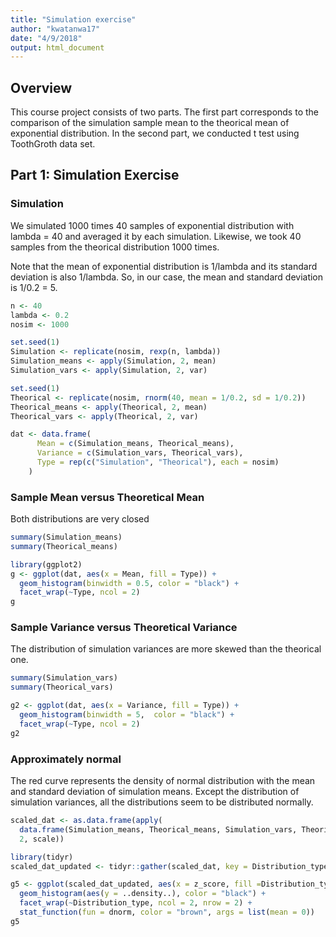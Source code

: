 ```yaml
---
title: "Simulation exercise"
author: "kwatanwa17"
date: "4/9/2018"
output: html_document
---
```

## Overview
This course project consists of two parts. The first part corresponds to the comparison of the simulation sample mean to the theorical mean of exponential distribution. In the second part, we conducted t test using ToothGroth data set. 

## Part 1: Simulation Exercise 

### Simulation
We simulated 1000 times 40 samples of exponential distribution with lambda = 40 and averaged it by each simulation. Likewise, we took 40 samples from the theorical distribution 1000 times. 

Note that the mean of exponential distribution is 1/lambda and its standard deviation is also 1/lambda.
So, in our case, the mean and standard deviation is 1/0.2 = 5.

```r
n <- 40
lambda <- 0.2
nosim <- 1000

set.seed(1)
Simulation <- replicate(nosim, rexp(n, lambda))
Simulation_means <- apply(Simulation, 2, mean)
Simulation_vars <- apply(Simulation, 2, var)

set.seed(1)
Theorical <- replicate(nosim, rnorm(40, mean = 1/0.2, sd = 1/0.2))
Theorical_means <- apply(Theorical, 2, mean)
Theorical_vars <- apply(Theorical, 2, var)

dat <- data.frame(
      Mean = c(Simulation_means, Theorical_means),
      Variance = c(Simulation_vars, Theorical_vars),
      Type = rep(c("Simulation", "Theorical"), each = nosim)
    )


```

### Sample Mean versus Theoretical Mean
Both distributions are very closed

```r
summary(Simulation_means)
summary(Theorical_means)
```

```r
library(ggplot2)
g <- ggplot(dat, aes(x = Mean, fill = Type)) +
  geom_histogram(binwidth = 0.5, color = "black") +
  facet_wrap(~Type, ncol = 2)
g
```

### Sample Variance versus Theoretical Variance
The distribution of simulation variances are more skewed than the theorical one.

```r
summary(Simulation_vars)
summary(Theorical_vars)
```

```r
g2 <- ggplot(dat, aes(x = Variance, fill = Type)) +
  geom_histogram(binwidth = 5,  color = "black") +
  facet_wrap(~Type, ncol = 2)
g2
```

### Approximately normal 
The red curve represents the density of normal distribution with the mean and standard deviation of simulation means. Except the distribution of simulation variances, all the distributions seem to be distributed normally.

```r
scaled_dat <- as.data.frame(apply(
  data.frame(Simulation_means, Theorical_means, Simulation_vars, Theorical_vars), 
  2, scale))

library(tidyr)
scaled_dat_updated <- tidyr::gather(scaled_dat, key = Distribution_type, value = z_score)

g5 <- ggplot(scaled_dat_updated, aes(x = z_score, fill =Distribution_type)) +
  geom_histogram(aes(y = ..density..), color = "black") +
  facet_wrap(~Distribution_type, ncol = 2, nrow = 2) +
  stat_function(fun = dnorm, color = "brown", args = list(mean = 0))
g5

```
